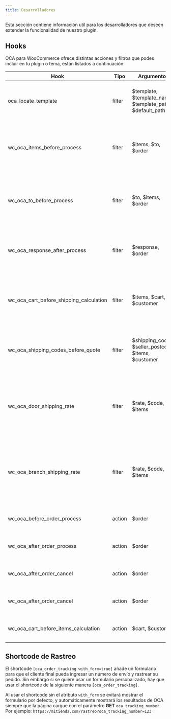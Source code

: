 ```yaml
---
title: Desarrolladores
---
```



Esta sección contiene información util para los desarrolladores que deseen extender la funcionalidad de nuestro plugin.

## Hooks

OCA para WooCommerce ofrece distintas acciones y filtros que podes incluir en tu plugin o tema, están listados a continuación:


| Hook | Tipo | Argumentos | Descripción |
|------|------|------------|-------------|
|oca_locate_template|filter|$template, $template_name, $template_path, $default_path|Permite modificar la ruta a usar al buscar la plantilla de un mail|
|wc_oca_items_before_process|filter|$items, $to, $order|Permite modificar los productos a utilizar antes de procesar una orden|
|wc_oca_to_before_process|filter|$to, $items, $order|Permite modificar los datos del destinatario antes de procesar una orden|
|wc_oca_response_after_process|filter|$response, $order|Permite modificar la respuesta obtenida de OCA luego de procesar una orden|
|wc_oca_cart_before_shipping_calculation|filter|$items, $cart, $customer|Permite modificar los productos a utilizar antes de cotizar un carrito|
|wc_oca_shipping_codes_before_quote|filter|$shipping_codes, $seller_postcode, $items, $customer|Permite modificar las operativas antes de cotizar un carrito|
|wc_oca_door_shipping_rate|filter|$rate, $code, $items|Permite modificar la cotización con destino a puerta obtenida en el carrito antes de agregarla al checkout|
|wc_oca_branch_shipping_rate|filter|$rate, $code, $items|Permite modificar la cotización con destino a sucursal obtenida en el carrito antes de agregarla al checkout|
|wc_oca_before_order_process|action|$order|Ocurre antes de procesar una orden|
|wc_oca_after_order_process|action|$order|Ocurre luego de procesar una orden|
|wc_oca_after_order_cancel|action|$order|Ocurre antes de cancelar una orden|
|wc_oca_after_order_cancel|action|$order|Ocurre luego de cancelar una orden|
|wc_oca_cart_before_items_calculation|action|$cart, $customer|Ocurre antes de cotizar un carrito|

## Shortcode de Rastreo

El shortcode `[oca_order_tracking with_form=true]` añade un formulario para que el cliente final pueda ingresar un número de envío y rastrear su pedido. Sin embargo si se quiere usar un formulario personalizado, hay que usar el shortcode de la siguiente manera `[oca_order_tracking]`.

Al usar el shortcode sin el atributo `with_form` se evitará mostrar el formulario por defecto, y automáticamente mostrará los resultados de OCA siempre que la página cargue con el parámetro **GET** `oca_tracking_number`. Por ejemplo: `https://mitienda.com/rastreo?oca_tracking_number=123`